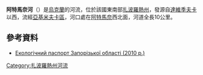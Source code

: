 '''阿特馬奈河'''（{{lang-uk|Атманай}}）是[[烏克蘭|烏克蘭]]的河流，位於該國東南部[[扎波羅熱州|扎波羅熱州]]，發源自[[達維季夫卡_(亞基米夫卡區)|達維季夫卡]]以西，流經[[亞基米夫卡區|亞基米夫卡區]]，河口處在[[阿特馬奈|阿特馬奈]]西北面，河道全長10公里。

==參考資料==
* [https://archive.is/20121222114905/www.menr.gov.ua/content/article/5981 Екологічний паспорт Запорізької області (2010 p.)]

{{DEFAULTSORT:Атманай}}
[[Category:扎波羅熱州河流|Category:扎波羅熱州河流]]


{{Ukraine-river-stub}}